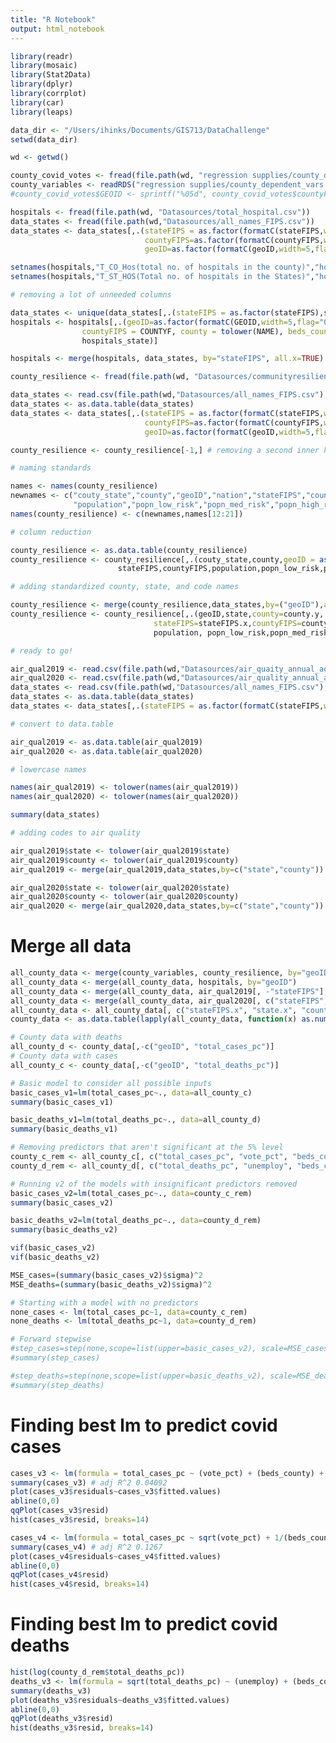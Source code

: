 ```yaml
---
title: "R Notebook"
output: html_notebook
---
```



```r
library(readr)
library(mosaic)
library(Stat2Data)
library(dplyr)
library(corrplot)
library(car)
library(leaps)

data_dir <- "/Users/ihinks/Documents/GIS713/DataChallenge"
setwd(data_dir)

wd <- getwd()

county_covid_votes <- fread(file.path(wd, "regression supplies/county_dem_votes_and_cases.csv"))
county_variables <- readRDS("regression supplies/county_dependent_vars.RDS")
#county_covid_votes$GEOID <- sprintf("%05d", county_covid_votes$countyFIPS)
```
```r
hospitals <- fread(file.path(wd, "Datasources/total_hospital.csv"))
data_states <- fread(file.path(wd,"Datasources/all_names_FIPS.csv"))
data_states <- data_states[,.(stateFIPS = as.factor(formatC(stateFIPS,width=2,flag="0")), 
                              countyFIPS=as.factor(formatC(countyFIPS,width=3,flag="0")), 
                              geoID=as.factor(formatC(geoID,width=5,flag="0")),county,state)]

setnames(hospitals,"T_CO_Hos(total no. of hospitals in the county)","hospitals_county")
setnames(hospitals,"T_ST_HOS(Total no. of hospitals in the States)","hospitals_state")

# removing a lot of unneeded columns

data_states <- unique(data_states[,.(stateFIPS = as.factor(stateFIPS),state)])
hospitals <- hospitals[,.(geoID=as.factor(formatC(GEOID,width=5,flag="0")), stateFIPS=as.factor(formatC(STATEFP,width=2,flag="0")), 
                countyFIPS = COUNTYF, county = tolower(NAME), beds_county = Sum_BEDS, beds_state = Sum_BEDS_1, hospitals_county, 
                hospitals_state)]

hospitals <- merge(hospitals, data_states, by="stateFIPS", all.x=TRUE)

```

```r
county_resilience <- fread(file.path(wd, "Datasources/communityresilience_county.csv"), stringsAsFactors=TRUE, header=TRUE)

data_states <- read.csv(file.path(wd,"Datasources/all_names_FIPS.csv"),stringsAsFactors=TRUE)
data_states <- as.data.table(data_states)
data_states <- data_states[,.(stateFIPS = as.factor(formatC(stateFIPS,width=2,flag="0")), 
                              countyFIPS=as.factor(formatC(countyFIPS,width=3,flag="0")), 
                              geoID=as.factor(formatC(geoID,width=5,flag="0")),county,state)]

county_resilience <- county_resilience[-1,] # removing a second inner header

# naming standards

names <- names(county_resilience)
newnames <- c("couty_state","county","geoID","nation","stateFIPS","countyFIPS","census_tract",
              "population","popn_low_risk","popn_med_risk","popn_high_risk")
names(county_resilience) <- c(newnames,names[12:21])

# column reduction

county_resilience <- as.data.table(county_resilience)
county_resilience <- county_resilience[,.(couty_state,county,geoID = as.factor(geoID),
                        stateFIPS,countyFIPS,population,popn_low_risk,popn_med_risk,popn_high_risk)]

# adding standardized county, state, and code names

county_resilience <- merge(county_resilience,data_states,by=("geoID"),all.x=TRUE)
county_resilience <- county_resilience[,.(geoID,state,county=county.y,
                                stateFIPS=stateFIPS.x,countyFIPS=countyFIPS.x,
                                population, popn_low_risk,popn_med_risk,popn_high_risk)]

# ready to go!
```

```r
air_qual2019 <- read.csv(file.path(wd,"Datasources/air_quaity_annual_aqi_by_county_2019.csv"),stringsAsFactors=TRUE, header=TRUE)
air_qual2020 <- read.csv(file.path(wd,"Datasources/air_quality_annual_aqi_by_county_2020.csv"),stringsAsFactors=TRUE, header=TRUE)
data_states <- read.csv(file.path(wd,"Datasources/all_names_FIPS.csv"),stringsAsFactors=TRUE)
data_states <- as.data.table(data_states)
data_states <- data_states[,.(stateFIPS = as.factor(formatC(stateFIPS,width=2,flag="0")), countyFIPS=as.factor(formatC(countyFIPS,width=3,flag="0")), geoID=as.factor(formatC(geoID,width=5,flag="0")),county,state)]

# convert to data.table

air_qual2019 <- as.data.table(air_qual2019)
air_qual2020 <- as.data.table(air_qual2020)

# lowercase names

names(air_qual2019) <- tolower(names(air_qual2019))
names(air_qual2020) <- tolower(names(air_qual2020))

summary(data_states)

# adding codes to air quality

air_qual2019$state <- tolower(air_qual2019$state)
air_qual2019$county <- tolower(air_qual2019$county)
air_qual2019 <- merge(air_qual2019,data_states,by=c("state","county"))

air_qual2020$state <- tolower(air_qual2020$state)
air_qual2020$county <- tolower(air_qual2020$county)
air_qual2020 <- merge(air_qual2020,data_states,by=c("state","county"))
```

# Merge all data
```r
all_county_data <- merge(county_variables, county_resilience, by="geoID")
all_county_data <- merge(all_county_data, hospitals, by="geoID")
all_county_data <- merge(all_county_data, air_qual2019[, -"stateFIPS"], by="geoID")
all_county_data <- merge(all_county_data, air_qual2020[, c("stateFIPS", "state", "county", "countyFIPS") := NULL], by="geoID")
all_county_data <- all_county_data[, c("stateFIPS.x", "state.x", "county.x", "stateFIPS.y", "countyFIPS.x", "stateFIPS", "countyFIPS.y", "county.y", "state.y", "state", "county", "x90th.percentile.aqi.x", "countyFIPS") := NULL]
county_data <- as.data.table(lapply(all_county_data, function(x) as.numeric(x)))
```

```r
# County data with deaths
all_county_d <- county_data[,-c("geoID", "total_cases_pc")]
# County data with cases
all_county_c <- county_data[,-c("geoID", "total_deaths_pc")]

# Basic model to consider all possible inputs
basic_cases_v1=lm(total_cases_pc~., data=all_county_c)
summary(basic_cases_v1)

basic_deaths_v1=lm(total_deaths_pc~., data=all_county_d)
summary(basic_deaths_v1)

# Removing predictors that aren't significant at the 5% level
county_c_rem <- all_county_c[, c("total_cases_pc", "vote_pct", "beds_county", "beds_state", "hospitals_state")]
county_d_rem <- all_county_d[, c("total_deaths_pc", "unemploy", "beds_county", "beds_state", "hospitals_state")]

# Running v2 of the models with insignificant predictors removed 
basic_cases_v2=lm(total_cases_pc~., data=county_c_rem)
summary(basic_cases_v2)

basic_deaths_v2=lm(total_deaths_pc~., data=county_d_rem)
summary(basic_deaths_v2)

vif(basic_cases_v2)
vif(basic_deaths_v2)

MSE_cases=(summary(basic_cases_v2)$sigma)^2
MSE_deaths=(summary(basic_deaths_v2)$sigma)^2

# Starting with a model with no predictors 
none_cases <- lm(total_cases_pc~1, data=county_c_rem)
none_deaths <- lm(total_deaths_pc~1, data=county_d_rem)

# Forward stepwise
#step_cases=step(none,scope=list(upper=basic_cases_v2), scale=MSE_cases, trace=F)
#summary(step_cases)

#step_deaths=step(none,scope=list(upper=basic_deaths_v2), scale=MSE_deaths, trace=F)
#summary(step_deaths)
```

# Finding best lm to predict covid cases 
```r
cases_v3 <- lm(formula = total_cases_pc ~ (vote_pct) + (beds_county) + (beds_state), data=county_c_rem)
summary(cases_v3) # adj R^2 0.04092
plot(cases_v3$residuals~cases_v3$fitted.values)
abline(0,0)
qqPlot(cases_v3$resid)
hist(cases_v3$resid, breaks=14) 

cases_v4 <- lm(formula = total_cases_pc ~ sqrt(vote_pct) + 1/(beds_county) + sqrt(beds_state), data=county_c_rem)
summary(cases_v4) # adj R^2 0.1267
plot(cases_v4$residuals~cases_v4$fitted.values)
abline(0,0)
qqPlot(cases_v4$resid)
hist(cases_v4$resid, breaks=14)
```

# Finding best lm to predict covid deaths
```r
hist(log(county_d_rem$total_deaths_pc))
deaths_v3 <- lm(formula = sqrt(total_deaths_pc) ~ (unemploy) + (beds_county) + (beds_state), data=county_d_rem)
summary(deaths_v3)
plot(deaths_v3$residuals~deaths_v3$fitted.values)
abline(0,0)
qqPlot(deaths_v3$resid)
hist(deaths_v3$resid, breaks=14)
```


